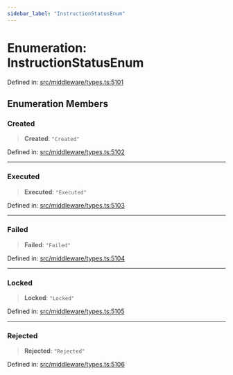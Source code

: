 ```yaml
---
sidebar_label: "InstructionStatusEnum"
---
```


# Enumeration: InstructionStatusEnum

Defined in: [src/middleware/types.ts:5101](https://github.com/PolymeshAssociation/polymesh-sdk/blob/bee6a2fe7a8ce5db42a6982e793782182cde2153/src/middleware/types.ts#L5101)

## Enumeration Members

### Created

> **Created**: `"Created"`

Defined in: [src/middleware/types.ts:5102](https://github.com/PolymeshAssociation/polymesh-sdk/blob/bee6a2fe7a8ce5db42a6982e793782182cde2153/src/middleware/types.ts#L5102)

***

### Executed

> **Executed**: `"Executed"`

Defined in: [src/middleware/types.ts:5103](https://github.com/PolymeshAssociation/polymesh-sdk/blob/bee6a2fe7a8ce5db42a6982e793782182cde2153/src/middleware/types.ts#L5103)

***

### Failed

> **Failed**: `"Failed"`

Defined in: [src/middleware/types.ts:5104](https://github.com/PolymeshAssociation/polymesh-sdk/blob/bee6a2fe7a8ce5db42a6982e793782182cde2153/src/middleware/types.ts#L5104)

***

### Locked

> **Locked**: `"Locked"`

Defined in: [src/middleware/types.ts:5105](https://github.com/PolymeshAssociation/polymesh-sdk/blob/bee6a2fe7a8ce5db42a6982e793782182cde2153/src/middleware/types.ts#L5105)

***

### Rejected

> **Rejected**: `"Rejected"`

Defined in: [src/middleware/types.ts:5106](https://github.com/PolymeshAssociation/polymesh-sdk/blob/bee6a2fe7a8ce5db42a6982e793782182cde2153/src/middleware/types.ts#L5106)
